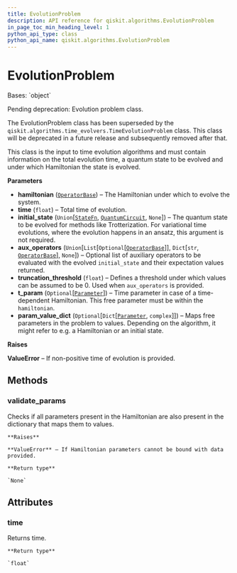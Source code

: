 ```yaml
---
title: EvolutionProblem
description: API reference for qiskit.algorithms.EvolutionProblem
in_page_toc_min_heading_level: 1
python_api_type: class
python_api_name: qiskit.algorithms.EvolutionProblem
---
```


# EvolutionProblem

<Class id="qiskit.algorithms.EvolutionProblem" github="https://github.com/qiskit/qiskit/tree/stable/0.23/qiskit/algorithms/evolvers/evolution_problem.py" signature="EvolutionProblem(hamiltonian, time, initial_state=None, aux_operators=None, truncation_threshold=1e-12, t_param=None, param_value_dict=None)">
  Bases: `object`

  Pending deprecation: Evolution problem class.

  The EvolutionProblem class has been superseded by the `qiskit.algorithms.time_evolvers.TimeEvolutionProblem` class. This class will be deprecated in a future release and subsequently removed after that.

  This class is the input to time evolution algorithms and must contain information on the total evolution time, a quantum state to be evolved and under which Hamiltonian the state is evolved.

  **Parameters**

  *   **hamiltonian** ([`OperatorBase`](qiskit.opflow.OperatorBase "qiskit.opflow.operator_base.OperatorBase")) – The Hamiltonian under which to evolve the system.
  *   **time** (`float`) – Total time of evolution.
  *   **initial\_state** (`Union`\[[`StateFn`](qiskit.opflow.state_fns.StateFn "qiskit.opflow.state_fns.state_fn.StateFn"), [`QuantumCircuit`](qiskit.circuit.QuantumCircuit "qiskit.circuit.quantumcircuit.QuantumCircuit"), `None`]) – The quantum state to be evolved for methods like Trotterization. For variational time evolutions, where the evolution happens in an ansatz, this argument is not required.
  *   **aux\_operators** (`Union`\[`List`\[`Optional`\[[`OperatorBase`](qiskit.opflow.OperatorBase "qiskit.opflow.operator_base.OperatorBase")]], `Dict`\[`str`, [`OperatorBase`](qiskit.opflow.OperatorBase "qiskit.opflow.operator_base.OperatorBase")], `None`]) – Optional list of auxiliary operators to be evaluated with the evolved `initial_state` and their expectation values returned.
  *   **truncation\_threshold** (`float`) – Defines a threshold under which values can be assumed to be 0. Used when `aux_operators` is provided.
  *   **t\_param** (`Optional`\[[`Parameter`](qiskit.circuit.Parameter "qiskit.circuit.parameter.Parameter")]) – Time parameter in case of a time-dependent Hamiltonian. This free parameter must be within the `hamiltonian`.
  *   **param\_value\_dict** (`Optional`\[`Dict`\[[`Parameter`](qiskit.circuit.Parameter "qiskit.circuit.parameter.Parameter"), `complex`]]) – Maps free parameters in the problem to values. Depending on the algorithm, it might refer to e.g. a Hamiltonian or an initial state.

  **Raises**

  **ValueError** – If non-positive time of evolution is provided.

  ## Methods

  ### validate\_params

  <Function id="qiskit.algorithms.EvolutionProblem.validate_params" name="validate_params" signature="EvolutionProblem.validate_params()">
    Checks if all parameters present in the Hamiltonian are also present in the dictionary that maps them to values.

    **Raises**

    **ValueError** – If Hamiltonian parameters cannot be bound with data provided.

    **Return type**

    `None`
  </Function>

  ## Attributes

  ### time

  <Attribute id="qiskit.algorithms.EvolutionProblem.time" name="time">
    Returns time.

    **Return type**

    `float`
  </Attribute>
</Class>

